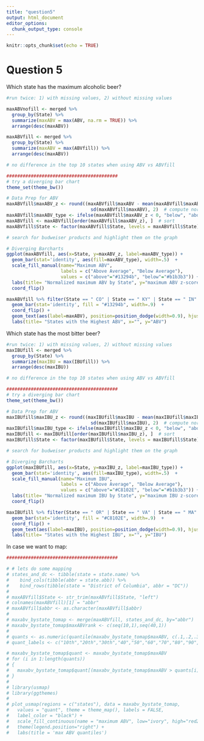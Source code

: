 ```yaml
---
title: "question5"
output: html_document
editor_options: 
  chunk_output_type: console
---
```


```r
knitr::opts_chunk$set(echo = TRUE)
```

# Question 5
Which state has the maximum alcoholic beer?
```r
#run twice: 1) with missing values, 2) without missing values

maxABVnofill <- merged %>% 
  group_by(State) %>% 
  summarize(maxABV = max(ABV, na.rm = TRUE)) %>% 
  arrange(desc(maxABV))

maxABVfill <- merged %>% 
  group_by(State) %>% 
  summarize(maxABV = max(ABVfill)) %>% 
  arrange(desc(maxABV))

# no difference in the top 10 states when using ABV vs ABVfill

#########################################
# try a diverging bar chart
theme_set(theme_bw())  

# Data Prep for ABV
maxABVfill$maxABV_z <- round((maxABVfill$maxABV - mean(maxABVfill$maxABV))/
                               sd(maxABVfill$maxABV), 2)  # compute normalized mpg
maxABVfill$maxABV_type <- ifelse(maxABVfill$maxABV_z < 0, "below", "above")  # above / below avg flag
maxABVfill <- maxABVfill[order(maxABVfill$maxABV_z), ]  # sort
maxABVfill$State <- factor(maxABVfill$State, levels = maxABVfill$State)  # convert to factor to retain sorted order in plot.

# search for budweiser products and highlight them on the graph

# Diverging Barcharts
ggplot(maxABVfill, aes(x=State, y=maxABV_z, label=maxABV_type)) + 
  geom_bar(stat='identity', aes(fill=maxABV_type), width=.5)  +
  scale_fill_manual(name="Maximum ABV", 
                    labels = c("Above Average", "Below Average"), 
                    values = c("above"="#13294b", "below"="#b1b3b3")) + 
  labs(title= "Normalized maximum ABV by State", y="maximum ABV z-score", x="") + 
  coord_flip()

maxABVfill %>% filter(State == " CO" | State == " KY" | State == " IN" | State == " NY" | State == " WI") %>% ggplot(aes(x=State, y=maxABV)) + 
  geom_bar(stat='identity', fill = "#13294b", width=.9)  + 
  coord_flip() +
  geom_text(aes(label=maxABV), position=position_dodge(width=0.9), hjust=+1.25, col="white") +
  labs(title= "States with the Highest ABV", x="", y="ABV") 
```

Which state has the most bitter beer?
```r
#run twice: 1) with missing values, 2) without missing values
maxIBUfill <- merged %>% 
  group_by(State) %>% 
  summarize(maxIBU = max(IBUfill)) %>% 
  arrange(desc(maxIBU))

# no difference in the top 10 states when using ABV vs ABVfill

#########################################
# try a diverging bar chart
theme_set(theme_bw())  

# Data Prep for ABV
maxIBUfill$maxIBU_z <- round((maxIBUfill$maxIBU - mean(maxIBUfill$maxIBU))/
                               sd(maxIBUfill$maxIBU), 2)  # compute normalized mpg
maxIBUfill$maxIBU_type <- ifelse(maxIBUfill$maxIBU_z < 0, "below", "above")  # above / below avg flag
maxIBUfill <- maxIBUfill[order(maxIBUfill$maxIBU_z), ]  # sort
maxIBUfill$State <- factor(maxIBUfill$State, levels = maxIBUfill$State)  # convert to factor to retain sorted order in plot.

# search for budweiser products and highlight them on the graph

# Diverging Barcharts
ggplot(maxIBUfill, aes(x=State, y=maxIBU_z, label=maxIBU_type)) + 
  geom_bar(stat='identity', aes(fill=maxIBU_type), width=.5)  +
  scale_fill_manual(name="Maximum IBU", 
                    labels = c("Above Average", "Below Average"), 
                    values = c("above"="#C8102E", "below"="#b1b3b3")) + 
  labs(title= "Normalized maximum IBU by State", y="maximum IBU z-score", x="") + 
  coord_flip()

maxIBUfill %>% filter(State == " OR" | State == " VA" | State == " MA" | State == " OH" | State == " VT") %>% ggplot(aes(x=State, y=maxIBU)) + 
  geom_bar(stat='identity', fill = "#C8102E", width=.9)  + 
  coord_flip() +
  geom_text(aes(label=maxIBU), position=position_dodge(width=0.9), hjust=+1.25, col="white") +
  labs(title= "States with the Highest IBU", x="", y="IBU") 
```

In case we want to map:
```r
#########################################

# # lets do some mapping
# states_and_dc <- tibble(state = state.name) %>%
#    bind_cols(tibble(abbr = state.abb)) %>% 
#    bind_rows(tibble(state = "District of Columbia", abbr = "DC"))
# 
# maxABVfill$State <- str_trim(maxABVfill$State, "left")
# colnames(maxABVfill)[1] = "abbr"
# maxABVfill$abbr <- as.character(maxABVfill$abbr)
# 
# maxabv_bystate_tomap <- merge(maxABVfill, states_and_dc, by="abbr")
# maxabv_bystate_tomap$maxABVrank <- c(seq(10,1),seq(40,1))
# 
# quants <- as.numeric(quantile(maxabv_bystate_tomap$maxABV, c(.1,.2,.3,.4,.5,.6,.7,.8,.9,.99,1)))
# quant_labels <- c("10th","20th","30th","40","50","60","70","80","90","99")

# maxabv_bystate_tomap$quant <- maxabv_bystate_tomap$maxABV
# for (i in 1:length(quants))
# {
#   maxabv_bystate_tomap$quant[(maxabv_bystate_tomap$maxABV > quants[i])] = quants[i]
# }
# 
# library(usmap)
# library(ggthemes)
# 
# plot_usmap(regions = c("states"), data = maxabv_bystate_tomap,
#   values = "quant", theme = theme_map(), labels = FALSE,
#   label_color = "black") +
#   scale_fill_continuous(name = "maximum ABV", low="ivory", high="red2") +
#   theme(legend.position="right") +
#   labs(title = 'max ABV quantiles')
```
